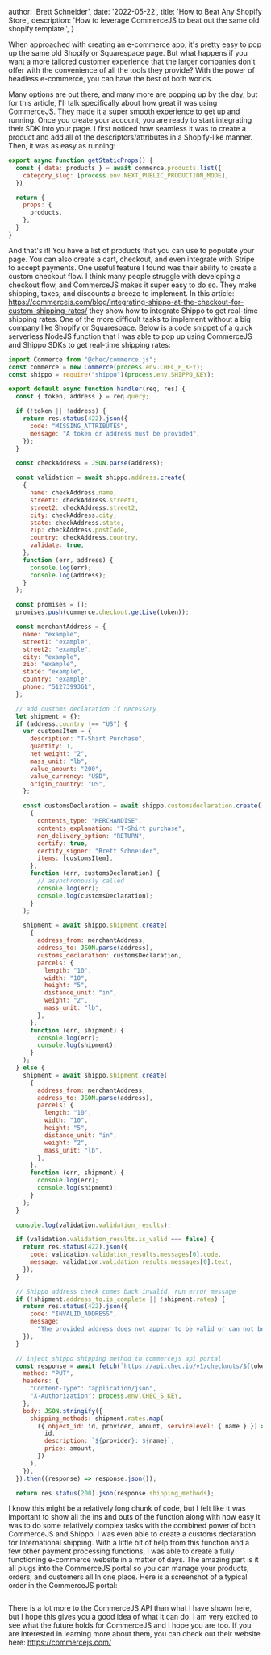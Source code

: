 
  author: 'Brett Schneider',
  date: '2022-05-22',
  title: 'How to Beat Any Shopify Store',
  description:
    'How to leverage CommerceJS to beat out the same old shopify template.',
}


When approached with creating an e-commerce app, it's pretty easy to pop up the
same old Shopify or Squarespace page. But what happens if you want a more
tailored customer experience that the larger companies don't offer with the
convenience of all the tools they provide? With the power of headless
e-commerce, you can have the best of both worlds.

Many options are out there, and many more are popping up by the day, but for
this article, I'll talk specifically about how great it was using CommerceJS.
They made it a super smooth experience to get up and running. Once you create
your account, you are ready to start integrating their SDK into your page. I
first noticed how seamless it was to create a product and add all of the
descriptors/attributes in a Shopify-like manner. Then, it was as easy as
running:

```js
export async function getStaticProps() {
  const { data: products } = await commerce.products.list({
    category_slug: [process.env.NEXT_PUBLIC_PRODUCTION_MODE],
  })

  return {
    props: {
      products,
    },
  }
}
```

And that's it! You have a list of products that you can use to populate your
page. You can also create a cart, checkout, and even integrate with Stripe to
accept payments. One useful feature I found was their
ability to create a custom checkout flow. I think many people struggle with developing a checkout flow, and CommerceJS makes it super easy to do
so. They make shipping, taxes, and discounts a breeze to implement. In this
article:
https://commercejs.com/blog/integrating-shippo-at-the-checkout-for-custom-shipping-rates/
they show how to integrate Shippo to get real-time shipping rates. One of the
more difficult tasks to implement without a big company like Shopify or
Squarespace. Below is a code snippet of a quick serverless NodeJS function that
I was able to pop up using CommerceJS and Shippo SDKs to get real-time shipping
rates:

```js
import Commerce from "@chec/commerce.js";
const commerce = new Commerce(process.env.CHEC_P_KEY);
const shippo = require("shippo")(process.env.SHIPPO_KEY);

export default async function handler(req, res) {
  const { token, address } = req.query;

  if (!token || !address) {
    return res.status(422).json({
      code: "MISSING_ATTRIBUTES",
      message: "A token or address must be provided",
    });
  }

  const checkAddress = JSON.parse(address);

  const validation = await shippo.address.create(
    {
      name: checkAddress.name,
      street1: checkAddress.street1,
      street2: checkAddress.street2,
      city: checkAddress.city,
      state: checkAddress.state,
      zip: checkAddress.postCode,
      country: checkAddress.country,
      validate: true,
    },
    function (err, address) {
      console.log(err);
      console.log(address);
    }
  );

  const promises = [];
  promises.push(commerce.checkout.getLive(token));

  const merchantAddress = {
    name: "example",
    street1: "example",
    street2: "example",
    city: "example",
    zip: "example",
    state: "example",
    country: "example",
    phone: "5127399361",
  };

  // add customs declaration if necessary
  let shipment = {};
  if (address.country !== "US") {
    var customsItem = {
      description: "T-Shirt Purchase",
      quantity: 1,
      net_weight: "2",
      mass_unit: "lb",
      value_amount: "200",
      value_currency: "USD",
      origin_country: "US",
    };

    const customsDeclaration = await shippo.customsdeclaration.create(
      {
        contents_type: "MERCHANDISE",
        contents_explanation: "T-Shirt purchase",
        non_delivery_option: "RETURN",
        certify: true,
        certify_signer: "Brett Schneider",
        items: [customsItem],
      },
      function (err, customsDeclaration) {
        // asynchronously called
        console.log(err);
        console.log(customsDeclaration);
      }
    );

    shipment = await shippo.shipment.create(
      {
        address_from: merchantAddress,
        address_to: JSON.parse(address),
        customs_declaration: customsDeclaration,
        parcels: {
          length: "10",
          width: "10",
          height: "5",
          distance_unit: "in",
          weight: "2",
          mass_unit: "lb",
        },
      },
      function (err, shipment) {
        console.log(err);
        console.log(shipment);
      }
    );
  } else {
    shipment = await shippo.shipment.create(
      {
        address_from: merchantAddress,
        address_to: JSON.parse(address),
        parcels: {
          length: "10",
          width: "10",
          height: "5",
          distance_unit: "in",
          weight: "2",
          mass_unit: "lb",
        },
      },
      function (err, shipment) {
        console.log(err);
        console.log(shipment);
      }
    );
  }

  console.log(validation.validation_results);

  if (validation.validation_results.is_valid === false) {
    return res.status(422).json({
      code: validation.validation_results.messages[0].code,
      message: validation.validation_results.messages[0].text,
    });
  }

  // Shippo address check comes back invalid, run error message
  if (!shipment.address_to.is_complete || !shipment.rates) {
    return res.status(422).json({
      code: "INVALID_ADDRESS",
      message:
        "The provided address does not appear to be valid or can not be shipped to",
    });
  }

  // inject shippo shipping method to commercejs api portal
  const response = await fetch(`https://api.chec.io/v1/checkouts/${token}`, {
    method: "PUT",
    headers: {
      "Content-Type": "application/json",
      "X-Authorization": process.env.CHEC_S_KEY,
    },
    body: JSON.stringify({
      shipping_methods: shipment.rates.map(
        ({ object_id: id, provider, amount, servicelevel: { name } }) => ({
          id,
          description: `${provider}: ${name}`,
          price: amount,
        })
      ),
    }),
  }).then((response) => response.json());

  return res.status(200).json(response.shipping_methods);
```

I know this might be a relatively long chunk of code, but I felt like it was
important to show all the ins and outs of the function along with how easy it
was to do some relatively complex tasks with the combined power of both
CommerceJS and Shippo. I was even able to create a customs declaration for
International shipping. With a little bit of help from this function and a few
other payment processing functions, I was able to create a fully functioning
e-commerce website in a matter of days. The amazing part is it all plugs into
the CommerceJS portal so you can manage your products, orders, and customers all
In one place. Here is a screenshot of a typical order in the CommerceJS portal:

<Image src={commerceOrder} alt="" />

There is a lot more to the CommerceJS API than what I have shown here, but I
hope this gives you a good idea of what it can do. I am very excited to see
what the future holds for CommerceJS and I hope you are too. If you are
interested in learning more about them, you can check out their website
here: https://commercejs.com/

